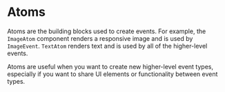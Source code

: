 <Meta title="Atoms/Intro" />

# Atoms

Atoms are the building blocks used to create events. For example, the `ImageAtom` component renders a responsive image and is used by `ImageEvent`. `TextAtom` renders text and is used by all of the higher-level events.

Atoms are useful when you want to create new higher-level event types, especially if you want to share UI elements or functionality between event types.
